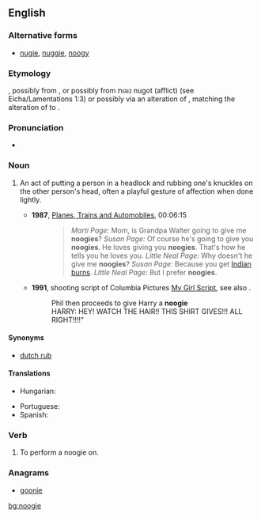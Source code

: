 ==English==

===Alternative forms===
* [[nugie]], [[nuggie]], [[noogy]]

===Etymology===
{{unk.|lang=en}}, possibly from {{etyl|yi|en}} {{term|נודזשען|sc=Hebr|tr=nudzhen||to badger|lang=yi}}, or possibly from {{etyl|he|en}} נוגות nugot (afflict) (see Eicha/Lamentations 1:3) or possibly via an alteration of {{term|nudge}}, matching the alteration of {{term|wedge}} to {{term|wedgie}}.<!--this belongs under the etymology of "nudge": originally from Latin ''nugae'', "trifling matters."-->

===Pronunciation===
* {{rhymes|ʊɡi|lang=en}}

===Noun===
{{en-noun}}

# {{context|slang|lang=en}} An act of putting a person in a headlock and rubbing one's knuckles on the other person's head, often a playful gesture of affection when done lightly.
#* '''1987''', [[w:Planes, Trains and Automobiles|Planes, Trains and Automobiles]], 00:06:15
#*: <blockquote>''Marti Page:'' Mom, is Grandpa Walter going to give me '''noogies'''? ''Susan Page:'' Of course he's going to give you '''noogies'''. He loves giving you '''noogies'''. That's how he tells you he loves you. ''Little Neal Page:'' Why doesn't he give me '''noogies'''? ''Susan Page:'' Because you get [[Indian sunburn|Indian burns]]. ''Little Neal Page:'' But I prefer '''noogies'''.</blockquote>
#* '''1991''', shooting script of Columbia Pictures [http://www.imsdb.com/scripts/My-Girl.html My Girl Script], see also {{w|My Girl (film)}}.
#*: Phil then proceeds to give Harry a '''noogie'''<br>HARRY: HEY! WATCH THE HAIR!! THIS SHIRT GIVES!!! ALL RIGHT!!!!"

====Synonyms====
* [[dutch rub]]

====Translations====
{{trans-top|knuckle rub on head}}
* Hungarian: {{t+|hu|barack}}
{{trans-mid}}
* Portuguese: {{t+|pt|cascudo|m}}
* Spanish: {{t|es|coscorrón|m}}
{{trans-bottom}}

===Verb===
{{en-verb|noogies|noogying|noogied}}

# {{context|slang|lang=en}} To perform a noogie on.

===Anagrams===
* [[goonie#English|goonie]]

[[bg:noogie]]